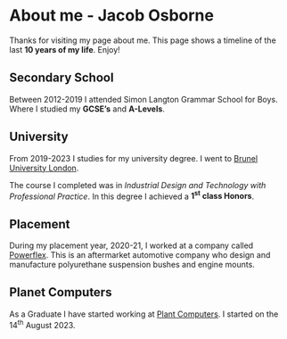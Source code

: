 

# About me - Jacob Osborne

Thanks for visiting my page about me. This page shows a timeline of the last **10 years of my life**. Enjoy!


## Secondary School
Between 2012-2019 I attended Simon Langton Grammar School for Boys. Where I studied my **GCSE's** and **A-Levels**. 


## University 
From 2019-2023 I studies for my university degree. I went to  [Brunel University London](https://www.brunel.ac.uk/).

The course I completed was in *Industrial Design and Technology with Professional Practice*. In this degree I achieved a **1^st^ class Honors**. 


## Placement
During my placement year, 2020-21, I worked at a company called  [Powerflex](https://www.powerflex.co.uk/). This is an aftermarket automotive company who design and manufacture polyurethane suspension bushes and engine mounts. 


## Planet Computers

As a Graduate I have started working at  [Plant Computers](https://www.www3.planetcom.co.uk/). I started on the 14^th^ August 2023. 



